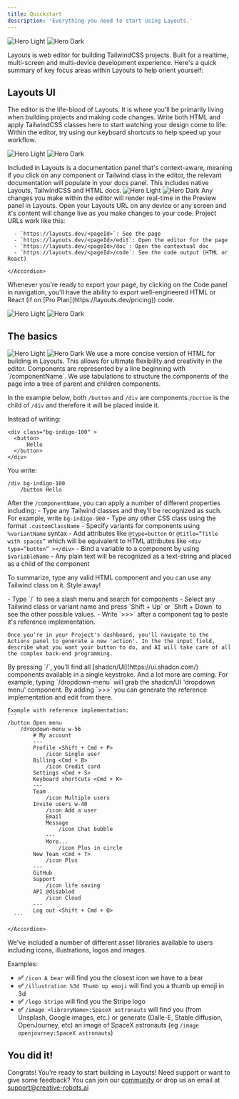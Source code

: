 ```yaml
---
title: Quickstart
description: 'Everything you need to start using Layouts.'
---
```


<img
  className="block dark:hidden"
  src="/images/docs-hero-light.svg"
  alt="Hero Light"
/>
<img
  className="hidden dark:block"
  src="/images/docs-hero-light.svg"
  alt="Hero Dark"
/>

Layouts is web editor for building TailwindCSS projects. Built for a realtime, multi-screen and multi-device development experience.
Here's a quick summary of key focus areas within Layouts to help orient yourself:


## Layouts UI

<AccordionGroup>
  <Accordion title="Editor" icon="Text">
  The editor is the life-blood of Layouts. It is where you'll be primarily living when building projects and making code changes.
  Write both HTML and apply TailwindCSS classes here to start watching your design come to life. Within the editor, try using our keyboard shortcuts to help speed up your workflow.  

 <img
  className="block dark:hidden"
  src="/images/editor_graphic.svg"
  alt="Hero Light"
/>
<img
  className="hidden dark:block"
  src="/images/editor_graphic.svg"
  alt="Hero Dark"
/>


  </Accordion>

  <Accordion title="Docs Panel" icon="book">
     Included in Layouts is a documentation panel that's context-aware, meaning if you click on any component or Tailwind class in the editor, the relevant documentation will populate in your docs panel. This includes native Layouts, TailwindCSS and HTML docs. 
   <img
  className="block dark:hidden"
  src="/images/docs_graphic.svg"
  alt="Hero Light"
/>
<img
  className="hidden dark:block"
  src="/images/docs_graphic.svg"
  alt="Hero Dark"
/>

  </Accordion>

   <Accordion title="Preview" icon="desktop">
    Any changes you make within the editor will render real-time in the Preview panel in Layouts. 
    Open your Layouts URL on any device or any screen and it's content will change live as you make changes to your code. 
    Project URLs work like this: 

      - `https://layouts.dev/<pageId>`: See the page
      - `https://layouts.dev/<pageId>/edit`: Open the editor for the page
      - `https://layouts.dev/<pageId>/doc`: Open the contextual doc
      - `https://layouts.dev/<pageId>/code`: See the code output (HTML or React)

    </Accordion>

  <Accordion title="Code" icon="code">
Whenever you're ready to export your page, by clicking on the Code panel in navigation, you'll have the ability to export well-engineered HTML or React (if on [Pro Plan](https://layouts.dev/pricing)) code.
  </Accordion>
</AccordionGroup>

<img
  className="block dark:hidden"
  src="/images/hero-graphic-UI.svg"
  alt="Hero Light"
/>
<img
  className="hidden dark:block"
  src="/images/hero-graphic-UI.svg"
  alt="Hero Dark"
/>

## The basics

<AccordionGroup>
  <Accordion title="Layouts Syntax" icon="code">
 <img
  className="block dark:hidden"
  src="/images/syntax_graphic.svg"
  alt="Hero Light"
/>
<img
  className="hidden dark:block"
  src="/images/syntax_graphic.svg"
  alt="Hero Dark"
/>
  We use a more concise version of HTML for building in Layouts. This allows for ultimate flexibility and creativity in the editor. 
  Components are represented by a line beginning with `/componentName`. We use tabulations to structure the components of the page into a tree of parent and children components. 
  
  In the example below, both `/button` and `/div` are components.`/button` is the child of `/div` and therefore it will be placed inside it. 
  
  Instead of writing: 
  ```
  <div class="bg-indigo-100" >
	<button>
		Hello
	</button>
</div>
```
You write: 
```
/div bg-indigo-100
	/button Hello
```

After the `/componentName`, you can apply a number of different properties including:
    - Type any Tailwind classes and they’ll be recognized as such. For example, write `bg-indigo-900`
    - Type any other CSS class using the format `.customClassName`
    - Specify variants for components using `%variantName` syntax
    - Add attributes like `@type=button` or `@title=”Title with spaces”` which will be equivalent to HTML attributes like `<div type=”button” ></div>`
    - Bind a variable to a component by using `$variableName`
    - Any plain text will be recognized as a text-string and placed as a child of the component

To summarize, type any valid HTML component and you can use any Tailwind class on it. Style away!

  </Accordion>

  <Accordion title="Keyboard actions" icon="keyboard">
     - Type `/` to see a slash menu and search for components
     - Select any Tailwind class or variant name and press `Shift + Up` or `Shift + Down` to see the other possible values. 
     - Write `>>>` after a component tag to paste it's reference implementation. 

    Once you're in your Project's dashboard, you'll navigate to the Actions panel to generate a new 'action'. In the the input field, describe what you want your button to do, and AI will take care of all the complex back-end programming.
  </Accordion>

   <Accordion title="Pre-made components" icon="bolt">
    By pressing `/`, you’ll find all [shadcn/UI](https://ui.shadcn.com/) components available in a single keystroke. And a lot more are coming.
    For example, typing `/dropdown-menu` will grab the shadcn/UI 'dropdown menu' component. By adding `>>>` you can generate the reference implementation and edit from there. 

    Example with reference implementation: 
    ```
    /button Open menu
    	/dropdown-menu w-56
    		# My account
    		---
    		Profile <Shift + Cmd + P>
    			/icon Single user
    		Billing <Cmd + B>
    			/icon Credit card
    		Settings <Cmd + S>
    		Keyboard shortcuts <Cmd + K>
    		---
    		Team
    			/icon Multiple users
    		Invite users w-40
    			/icon Add a user
    			Email
    			Message 
    				/icon Chat bubble
    			---
    			More...
    				/icon Plus in circle
    		New Team <Cmd + T>
    			/icon Plus
    		---
    		GitHub
    		Support 
    			/icon life saving
    		API @disabled
    			/icon Cloud
    		---
    		Log out <Shift + Cmd + Q>
      ```

    </Accordion>

  <Accordion title="Asset Libraries" icon="icons">
 We've included a number of different asset libraries available to users including icons, illustrations, logos and images.
 
 Examples:
  - **✅** `/icon A bear` will find you the closest icon we have to a bear
  - **✅** `/illustration %3d Thumb up emoji` will find you a thumb up emoji in 3d
  - **✅** `/logo Stripe` will find you the Stripe logo
  - **✅** `/image <libraryName>:SpaceX astronauts` will find you (from Unsplash, Google images, etc.) or generate (Dalle-E, Stable diffusion, OpenJourney, etc) an image of SpaceX astronauts (eg `/image openjourney:SpaceX astronauts`)
</Accordion>
</AccordionGroup>

## You did it!

Congrats! You’re ready to start building in Layouts! Need support or want to give some feedback? You can join our [community](https://discord.com) or drop us an email at support@creative-robots.ai

